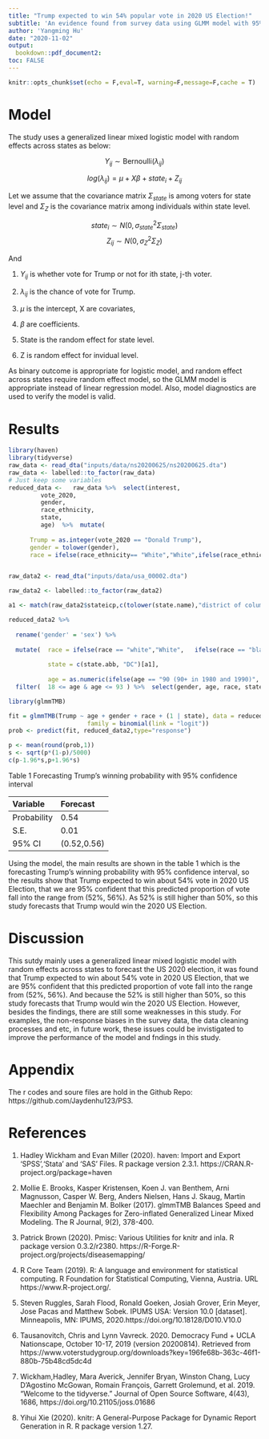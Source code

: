 ---
title: "Trump expected to win 54% popular vote in 2020 US Election!"
subtitle: 'An evidence found from survey data using GLMM model with 95% CI from 52% to 56%'
author: 'Yangming Hu'
date: "2020-11-02"
output:
  bookdown::pdf_document2:
toc: FALSE
---

```{r setup, include=FALSE}
knitr::opts_chunk$set(echo = F,eval=T, warning=F,message=F,cache = T)
```


# Model

The study uses a generalized linear mixed logistic model with random effects across states as below:


$$Y_{ij}  \sim  \text{Bernoulli}(\lambda_{ij})$$

$$log(\lambda_{ij}) = \mu + X \beta + state_i + Z_{ij}$$

Let we assume that the covariance matrix $\Sigma_{state}$ is among voters for state level and $\Sigma_{Z}$ is the covariance matrix among individuals within state level.

$$state_i \sim N(0, \sigma_{state}^2 \Sigma_{state})$$
$$Z_{ij} \sim N(0, \sigma_{Z}^2\Sigma_{Z})$$

And 

1. $Y_{ij}$ is  whether vote for Trump or not for ith state, j-th voter. 

2. $\lambda_{ij}$ is the chance of vote for Trump.

3. $\mu$ is the intercept, X are covariates,

4. $\beta$ are  coefficients. 

5. State is the random effect for state level.

6. Z is random effect for invidual level. 


As binary outcome is appropriate for logistic model, and random effect across states require random effect model, so the GLMM model is appropriate instead of linear regression model. Also, model diagnostics are used to verify the model is valid.



# Results


```{r,eval=F}
library(haven)
library(tidyverse)
raw_data <- read_dta("inputs/data/ns20200625/ns20200625.dta")
raw_data <- labelled::to_factor(raw_data)
# Just keep some variables
reduced_data <-   raw_data %>%  select(interest,
         vote_2020,
         gender,
         race_ethnicity,
         state,
         age)  %>%  mutate( 
      
      Trump = as.integer(vote_2020 == "Donald Trump"),
      gender = tolower(gender),
      race = ifelse(race_ethnicity== "White","White",ifelse(race_ethnicity == "Black, or African  American","Black","Other"))) %>% select(Trump, gender, age, race, state) %>% na.omit() 


raw_data2 <- read_dta("inputs/data/usa_00002.dta")

raw_data2 <- labelled::to_factor(raw_data2)

a1 <- match(raw_data2$stateicp,c(tolower(state.name),"district of columbia"))

reduced_data2 %>% 
  
  rename('gender' = 'sex') %>%
  
  mutate(  race = ifelse(race == "white","White",   ifelse(race == "black/african american/negro","Black","Other")),
          
           state = c(state.abb, "DC")[a1],
           
           age = as.numeric(ifelse(age == "90 (90+ in 1980 and 1990)", "90",age))) %>% 
  filter(  18 <= age & age <= 93 ) %>%  select(gender, age, race, state) %>% na.omit()

```

```{r,eval=F}
library(glmmTMB)

fit = glmmTMB(Trump ~ age + gender + race + (1 | state), data = reduced_data,
                      family = binomial(link = "logit"))
prob <- predict(fit, reduced_data2,type="response")

p <- mean(round(prob,1))
s <- sqrt(p*(1-p)/5000)
c(p-1.96*s,p+1.96*s)
```


Table 1 Forecasting Trump's winning probability with 95% confidence interval 

|Variable                  |Forecast    |
|:----------------------|:-------------|
|Probability  |0.54         |
|S.E.        |0.01         |
|95%  CI |(0.52,0.56) |

Using the model, the main results are shown in the table 1 which is the forecasting Trump's winning probability with 95% confidence interval, so the results show that  Trump expected to win about 54% vote in 2020 US Election, that we are 95% confident that this predicted proportion of vote fall into the range from (52%, 56%). As 52% is still higher than 50%, so this study forecasts that Trump would win the 2020 US Election.

# Discussion

This sutdy mainly uses a generalized linear mixed logistic model with random effects across states to forecast the US 2020 election, it was found that Trump expected to win about 54% vote in 2020 US Election, that we are 95% confident that this predicted proportion of vote fall into the range from (52%, 56%). And because the 52% is still higher than 50%, so this study forecasts that Trump would win the 2020 US Election. However, besides the findings, there are still some weaknesses in this study. For examples, the non-response biases in the survey data, the data cleaning processes and etc, in future work, these issues could be invistigated to improve the performance of the model and fndings in this study.


# Appendix 

The r codes and soure files are hold in the Github Repo: https://github.com/Jaydenhu123/PS3.

# References


1.	Hadley Wickham and Evan Miller (2020). haven: Import and Export 'SPSS','Stata' and 'SAS' Files. R package version 2.3.1.  https://CRAN.R-project.org/package=haven

2.	 Mollie E. Brooks, Kasper Kristensen, Koen J. van Benthem, Arni Magnusson,  Casper W. Berg, Anders Nielsen, Hans J. Skaug, Martin Maechler and Benjamin M. Bolker (2017). glmmTMB Balances Speed and Flexibility Among Packages for
  Zero-inflated Generalized Linear Mixed Modeling. The R Journal, 9(2), 378-400.
  
3.	Patrick Brown (2020). Pmisc: Various Utilities for knitr and inla. R package version 0.3.2/r2380.  https://R-Forge.R-project.org/projects/diseasemapping/

4.	R Core Team (2019). R: A language and environment for statistical computing. R Foundation for Statistical Computing, Vienna, Austria. URL https://www.R-project.org/.

5.	Steven Ruggles, Sarah Flood, Ronald Goeken, Josiah Grover, Erin Meyer, Jose Pacas and Matthew Sobek. IPUMS USA: Version 10.0 [dataset]. Minneapolis, MN: IPUMS, 2020.https://doi.org/10.18128/D010.V10.0

6.	Tausanovitch, Chris and Lynn Vavreck. 2020. Democracy Fund + UCLA Nationscape, October 10-17, 2019 (version 20200814). Retrieved from  https://www.voterstudygroup.org/downloads?key=196fe68b-363c-46f1-880b-75b48cd5dc4d

7.	Wickham,Hadley, Mara Averick, Jennifer Bryan, Winston Chang, Lucy D'Agostino McGowan, Romain François, Garrett Grolemund, et al. 2019. "Welcome to the tidyverse."  Journal of Open  Source Software, 4(43), 1686, https://doi.org/10.21105/joss.01686

8.	Yihui Xie (2020). knitr: A General-Purpose Package for Dynamic Report Generation in R. R package version 1.27.






